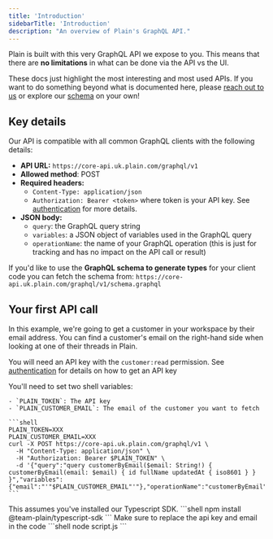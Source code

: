 ```yaml
---
title: 'Introduction'
sidebarTitle: 'Introduction'
description: "An overview of Plain's GraphQL API."
---
```


Plain is built with this very GraphQL API we expose to you. This means that there are **no limitations** in what can be done via the API vs the UI.

These docs just highlight the most interesting and most used APIs. If you want to do something beyond what is documented here, please [reach out to us](mailto:help@plain.com) or explore our [schema](/docs/api-reference/graphql/schema) on your own!

## Key details

Our API is compatible with all common GraphQL clients with the following details:

- **API URL:** `https://core-api.uk.plain.com/graphql/v1`
- **Allowed method**: POST
- **Required headers:**
  - `Content-Type: application/json`
  - `Authorization: Bearer <token>` where token is your API key. See [authentication](/graphql-api/authentication/) for more details.
- **JSON body:**
  - `query`: the GraphQL query string
  - `variables`: a JSON object of variables used in the GraphQL query
  - `operationName`: the name of your GraphQL operation (this is just for tracking and has no impact on the API call or result)

If you'd like to use the **GraphQL schema to generate types** for your client code you can fetch the schema
from: `https://core-api.uk.plain.com/graphql/v1/schema.graphql`

## Your first API call

In this example, we're going to get a customer in your workspace by their email address. You can find a customer's email on the right-hand side when looking at one of their threads in Plain.

You will need an API key with the `customer:read` permission. See [authentication](/graphql-api/authentication/) for details on how to get an API key

<Tabs>

  <Tab title="CURL">
    You'll need to set two shell variables:

    - `PLAIN_TOKEN`: The API key
    - `PLAIN_CUSTOMER_EMAIL`: The email of the customer you want to fetch

    ```shell
    PLAIN_TOKEN=XXX
    PLAIN_CUSTOMER_EMAIL=XXX
    curl -X POST https://core-api.uk.plain.com/graphql/v1 \
      -H "Content-Type: application/json" \
      -H "Authorization: Bearer $PLAIN_TOKEN" \
      -d '{"query":"query customerByEmail($email: String!) { customerByEmail(email: $email) { id fullName updatedAt { iso8601 } } }","variables":{"email":"'"$PLAIN_CUSTOMER_EMAIL"'"},"operationName":"customerByEmail"}'
    ```

  </Tab>

  <Tab title="Typescript SDK">
    This assumes you've installed our Typescript SDK.

<Steps>
  <Step title="Install the SDK">```shell npm install @team-plain/typescript-sdk ```</Step>
  <Step title="Set up the code">Make sure to replace the api key and email in the code</Step>
  <Step title="Run it">```shell node script.js ```</Step>
</Steps>

  </Tab>
</Tabs>
